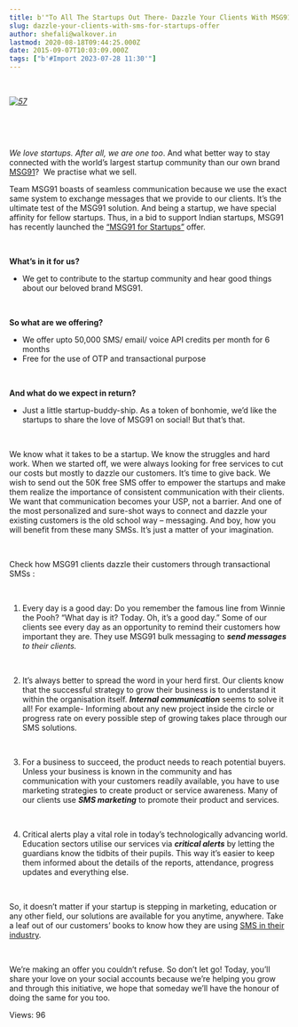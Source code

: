 ```yaml
---
title: b'"To All The Startups Out There- Dazzle Your Clients With MSG91 Startup Policy!"'
slug: dazzle-your-clients-with-sms-for-startups-offer
author: shefali@walkover.in
lastmod: 2020-08-18T09:44:25.000Z
date: 2015-09-07T10:03:09.000Z
tags: ["b'#Import 2023-07-28 11:30'"]
---
```


 


*[![57](https://images-msg91.s3.ap-south-1.amazonaws.com/content/images/wordpress/2015/09/57.png)](https://images-msg91.s3.ap-south-1.amazonaws.com/content/images/wordpress/57.png)*


 


 


*We love startups. After all, we are one too*. And what better way to stay connected with the world’s largest startup community than our own brand [MSG91](https://msg91.com/?utm_source=int&utm_medium=blog&utm_campaign=startupblog)?  We practise what we sell.


Team MSG91 boasts of seamless communication because we use the exact same system to exchange messages that we provide to our clients. It’s the ultimate test of the MSG91 solution. And being a startup, we have special affinity for fellow startups. Thus, in a bid to support Indian startups, MSG91 has recently launched the [“MSG91 for Startups”](https://msg91.com/startups/?utm_source=int&utm_medium=blog&utm_campaign=startupblog) offer.


 


**What’s in it for us?**


* We get to contribute to the startup community and hear good things about our beloved brand MSG91.


 


**So what are we offering?**


* We offer upto 50,000 SMS/ email/ voice API credits per month for 6 months
* Free for the use of OTP and transactional purpose


 


**And what do we expect in return?**


* Just a little startup-buddy-ship. As a token of bonhomie, we’d like the startups to share the love of MSG91 on social! But that’s that.


 


We know what it takes to be a startup. We know the struggles and hard work. When we started off, we were always looking for free services to cut our costs but mostly to dazzle our customers. It’s time to give back. We wish to send out the 50K free SMS offer to empower the startups and make them realize the importance of consistent communication with their clients. We want that communication becomes your USP, not a barrier. And one of the most personalized and sure-shot ways to connect and dazzle your existing customers is the old school way – messaging. And boy, how you will benefit from these many SMSs. It’s just a matter of your imagination.


 


Check how MSG91 clients dazzle their customers through transactional SMSs :


 


1. Every day is a good day: Do you remember the famous line from Winnie the Pooh? “What day is it? Today. Oh, it’s a good day.” Some of our clients see every day as an opportunity to remind their customers how important they are. They use MSG91 bulk messaging to ***send messages** to their clients.*


 


2. It’s always better to spread the word in your herd first. Our clients know that the successful strategy to grow their business is to understand it within the organisation itself. ***Internal communication*** seems to solve it all! For example- Informing about any new project inside the circle or progress rate on every possible step of growing takes place through our SMS solutions.


 


3. For a business to succeed, the product needs to reach potential buyers. Unless your business is known in the community and has communication with your customers readily available, you have to use marketing strategies to create product or service awareness. Many of our clients use ***SMS marketing*** to promote their product and services.


 


4. Critical alerts play a vital role in today’s technologically advancing world. Education sectors utilise our services via ***critical alerts*** by letting the guardians know the tidbits of their pupils. This way it’s easier to keep them informed about the details of the reports, attendance, progress updates and everything else.


 


So, it doesn’t matter if your startup is stepping in marketing, education or any other field, our solutions are available for you anytime, anywhere. Take a leaf out of our customers’ books to know how they are using [SMS in their industry](https://msg91.com/case-studies/?utm_source=int&utm_medium=blog&utm_campaign=startupblog).


 


We’re making an offer you couldn’t refuse. So don’t let go! Today, you’ll share your love on your social accounts because we’re helping you grow and through this initiative, we hope that someday we’ll have the honour of doing the same for you too.


 Views: 96


